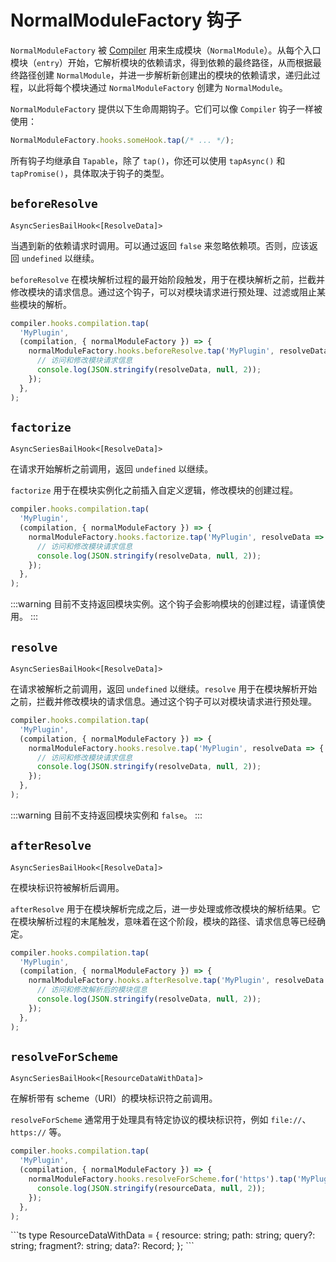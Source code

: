 
# NormalModuleFactory 钩子

`NormalModuleFactory` 被 [Compiler](/api/javascript-api/compiler) 用来生成模块（`NormalModule`）。从每个入口模块（`entry`）开始，它解析模块的依赖请求，得到依赖的最终路径，从而根据最终路径创建 `NormalModule`，并进一步解析新创建出的模块的依赖请求，递归此过程，以此将每个模块通过 `NormalModuleFactory` 创建为 `NormalModule`。

`NormalModuleFactory` 提供以下生命周期钩子。它们可以像 `Compiler` 钩子一样被使用：

```js
NormalModuleFactory.hooks.someHook.tap(/* ... */);
```

所有钩子均继承自 `Tapable`，除了 `tap()`，你还可以使用 `tapAsync()` 和 `tapPromise()`，具体取决于钩子的类型。

## `beforeResolve`

`AsyncSeriesBailHook<[ResolveData]>`

当遇到新的依赖请求时调用。可以通过返回 `false` 来忽略依赖项。否则，应该返回 `undefined` 以继续。

`beforeResolve` 在模块解析过程的最开始阶段触发，用于在模块解析之前，拦截并修改模块的请求信息。通过这个钩子，可以对模块请求进行预处理、过滤或阻止某些模块的解析。

```js
compiler.hooks.compilation.tap(
  'MyPlugin',
  (compilation, { normalModuleFactory }) => {
    normalModuleFactory.hooks.beforeResolve.tap('MyPlugin', resolveData => {
      // 访问和修改模块请求信息
      console.log(JSON.stringify(resolveData, null, 2));
    });
  },
);
```

<Collapse>
  <CollapsePanel
    className="collapse-code-panel"
    header="ResolveData.ts"
    key="ResolveData"
  >
    <ResolveDataType />
  </CollapsePanel>
</Collapse>

## `factorize`

`AsyncSeriesBailHook<[ResolveData]>`

在请求开始解析之前调用，返回 `undefined` 以继续。

`factorize` 用于在模块实例化之前插入自定义逻辑，修改模块的创建过程。

```js
compiler.hooks.compilation.tap(
  'MyPlugin',
  (compilation, { normalModuleFactory }) => {
    normalModuleFactory.hooks.factorize.tap('MyPlugin', resolveData => {
      // 访问和修改模块请求信息
      console.log(JSON.stringify(resolveData, null, 2));
    });
  },
);
```

<Collapse>
  <CollapsePanel
    className="collapse-code-panel"
    header="ResolveData.ts"
    key="ResolveData"
  >
    <ResolveDataType />
  </CollapsePanel>
</Collapse>

:::warning
目前不支持返回模块实例。这个钩子会影响模块的创建过程，请谨慎使用。
:::

## `resolve`

`AsyncSeriesBailHook<[ResolveData]>`

在请求被解析之前调用，返回 `undefined` 以继续。`resolve` 用于在模块解析开始之前，拦截并修改模块的请求信息。通过这个钩子可以对模块请求进行预处理。

```js
compiler.hooks.compilation.tap(
  'MyPlugin',
  (compilation, { normalModuleFactory }) => {
    normalModuleFactory.hooks.resolve.tap('MyPlugin', resolveData => {
      // 访问和修改模块请求信息
      console.log(JSON.stringify(resolveData, null, 2));
    });
  },
);
```

<Collapse>
  <CollapsePanel
    className="collapse-code-panel"
    header="ResolveData.ts"
    key="ResolveData"
  >
    <ResolveDataType />
  </CollapsePanel>
</Collapse>

:::warning
目前不支持返回模块实例和 `false`。
:::

## `afterResolve`

`AsyncSeriesBailHook<[ResolveData]>`

在模块标识符被解析后调用。

`afterResolve` 用于在模块解析完成之后，进一步处理或修改模块的解析结果。它在模块解析过程的末尾触发，意味着在这个阶段，模块的路径、请求信息等已经确定。

```js
compiler.hooks.compilation.tap(
  'MyPlugin',
  (compilation, { normalModuleFactory }) => {
    normalModuleFactory.hooks.afterResolve.tap('MyPlugin', resolveData => {
      // 访问和修改解析后的模块信息
      console.log(JSON.stringify(resolveData, null, 2));
    });
  },
);
```

<Collapse>
  <CollapsePanel
    className="collapse-code-panel"
    header="ResolveData.ts"
    key="ResolveData"
  >
    <ResolveDataType />
  </CollapsePanel>
</Collapse>

## `resolveForScheme`

`AsyncSeriesBailHook<[ResourceDataWithData]>`

在解析带有 scheme（URI）的模块标识符之前调用。

`resolveForScheme` 通常用于处理具有特定协议的模块标识符，例如 `file://`、`https://` 等。

```js
compiler.hooks.compilation.tap(
  'MyPlugin',
  (compilation, { normalModuleFactory }) => {
    normalModuleFactory.hooks.resolveForScheme.for('https').tap('MyPlugin', resourceData => {
      console.log(JSON.stringify(resourceData, null, 2));
    });
  },
);
```

<Collapse>
  <CollapsePanel className="collapse-code-panel" header="ResourceDataWithData.ts" key="ResourceDataWithData">
```ts
type ResourceDataWithData = {
  resource: string;
  path: string;
  query?: string;
  fragment?: string;
  data?: Record<string, any>;
};
```
  </CollapsePanel>
</Collapse>
